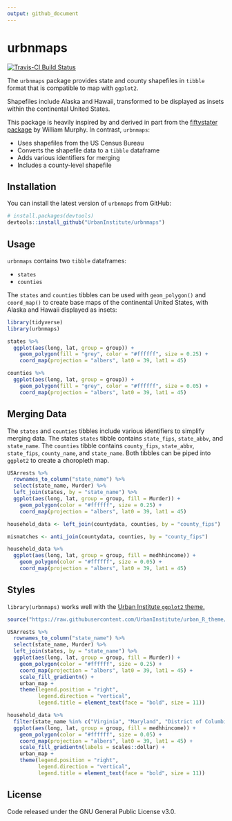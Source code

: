 ```yaml
---
output: github_document
---
```


<!-- README.md is generated from README.Rmd. Please edit that file -->

# urbnmaps

[![Travis-CI Build Status](https://travis-ci.org/UrbanInstitute/urbnmaps.svg?branch=master)](https://travis-ci.org/UrbanInstitute/urbnmaps)

The `urbnmaps` package provides state and county shapefiles in `tibble` format that is compatible to map with `ggplot2`.

Shapefiles include Alaska and Hawaii, transformed to be displayed as insets within the continental United States.

This package is heavily inspired by and derived in part from the [fiftystater package](https://cran.r-project.org/package=fiftystater) by William Murphy. In contrast, `urbnmaps`:

  - Uses shapefiles from the US Census Bureau
  - Converts the shapefile data to a `tibble` dataframe
  - Adds various identifiers for merging
  - Includes a county-level shapefile 

## Installation

You can install the latest version of `urbnmaps` from GitHub:

```r
# install.packages(devtools)
devtools::install_github("UrbanInstitute/urbnmaps")
```

## Usage

`urbnmaps` contains two `tibble` dataframes:

  - `states`
  - `counties`

The `states` and `counties` tibbles can be used with `geom_polygon()` and `coord_map()` to create base maps of the continental United States, with Alaska and Hawaii displayed as insets:

```r
library(tidyverse)
library(urbnmaps)

states %>%
  ggplot(aes(long, lat, group = group)) +
    geom_polygon(fill = "grey", color = "#ffffff", size = 0.25) +
    coord_map(projection = "albers", lat0 = 39, lat1 = 45)
```

```r
counties %>%
  ggplot(aes(long, lat, group = group)) +
    geom_polygon(fill = "grey", color = "#ffffff", size = 0.05) +
    coord_map(projection = "albers", lat0 = 39, lat1 = 45)
```

## Merging Data

The `states` and `counties` tibbles include various identifiers to simplify merging data. The states `states` tibble contains `state_fips`, `state_abbv`, and `state_name`. The `counties` tibble contains `county_fips`, `state_abbv`, `state_fips`,  `county_name`, and `state_name`. Both tibbles can be piped into `ggplot2` to create a choropleth map.

```r
USArrests %>%
  rownames_to_column("state_name") %>%
  select(state_name, Murder) %>%
  left_join(states, by = "state_name") %>%
  ggplot(aes(long, lat, group = group, fill = Murder)) +
    geom_polygon(color = "#ffffff", size = 0.25) +
    coord_map(projection = "albers", lat0 = 39, lat1 = 45)
```


```r
household_data <- left_join(countydata, counties, by = "county_fips")

mismatches <- anti_join(countydata, counties, by = "county_fips")

household_data %>%
  ggplot(aes(long, lat, group = group, fill = medhhincome)) +
    geom_polygon(color = "#ffffff", size = 0.05) +
    coord_map(projection = "albers", lat0 = 39, lat1 = 45)
```

## Styles

`library(urbnmaps)` works well with the [Urban Institute `ggplot2` theme.](https://github.com/UrbanInstitute/urban_R_theme)

```r
source("https://raw.githubusercontent.com/UrbanInstitute/urban_R_theme/urban_R_theme_revamp/urban_theme.R")
```

```r
USArrests %>%
  rownames_to_column("state_name") %>%
  select(state_name, Murder) %>%
  left_join(states, by = "state_name") %>%
  ggplot(aes(long, lat, group = group, fill = Murder)) +
    geom_polygon(color = "#ffffff", size = 0.25) +
    coord_map(projection = "albers", lat0 = 39, lat1 = 45) +
    scale_fill_gradientn() +
    urban_map +
    theme(legend.position = "right",
          legend.direction = "vertical",
          legend.title = element_text(face = "bold", size = 11))
```

```r
household_data %>%
  filter(state_name %in% c("Virginia", "Maryland", "District of Columbia")) %>%
  ggplot(aes(long, lat, group = group, fill = medhhincome)) +
    geom_polygon(color = "#ffffff", size = 0.05) +
    coord_map(projection = "albers", lat0 = 39, lat1 = 45) +
    scale_fill_gradientn(labels = scales::dollar) +
    urban_map +
    theme(legend.position = "right",
          legend.direction = "vertical",
          legend.title = element_text(face = "bold", size = 11))
```

## License

Code released under the GNU General Public License v3.0.
